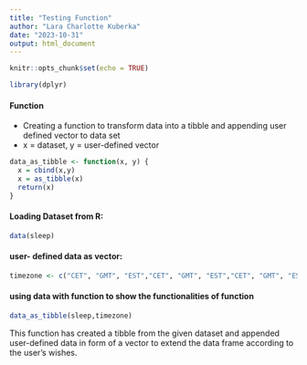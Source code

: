 ```yaml
---
title: "Testing Function"
author: "Lara Charlotte Kuberka"
date: "2023-10-31"
output: html_document
---
```



```r
knitr::opts_chunk$set(echo = TRUE)
```


```r
library(dplyr)
```

#### Function 

- Creating a function to transform data into a tibble and appending user defined vector to data set
- x = dataset, y = user-defined vector

```r
data_as_tibble <- function(x, y) {
  x = cbind(x,y)
  x = as_tibble(x)
  return(x)
}
```

#### Loading Dataset from R:
```r
data(sleep)
```

#### user- defined data as vector:
```r
timezone <- c("CET", "GMT", "EST","CET", "GMT", "EST","CET", "GMT", "EST", "CET","CET", "GMT", "EST","CET", "GMT", "EST","CET", "GMT", "EST", "CET")
```


#### using data with function to show the functionalities of function
```r
data_as_tibble(sleep,timezone)
```

This function has created a tibble from the given dataset and appended user-defined data in form of a vector to extend the data frame according to the user's wishes.



